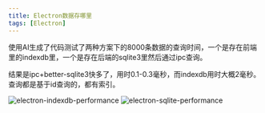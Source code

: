 ```yaml
---
title: Electron数据存哪里
tags: [Electron]
---
```

使用AI生成了代码测试了两种方案下的8000条数据的查询时间，一个是存在前端里的indexdb里，一个是存在后端的sqlite3里然后通过ipc查询。

结果是ipc+better-sqlite3快多了，用时0.1-0.3毫秒，而indexdb用时大概2毫秒。查询都是基于id查询的，都有索引。

![electron-indexdb-performance](./assets/electron-indexdb-performance.png)
![electron-sqlite-performance](./assets/electron-sqlite-performance.png)